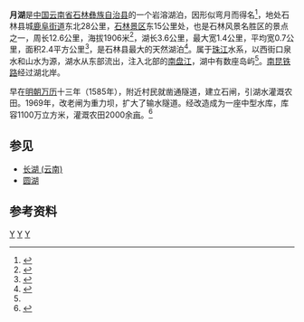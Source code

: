 {{Infobox_lake
 |湖泊名稱 =月湖
 |湖泊照片 = 
 |湖泊照片標題 = 
 |測深圖 =
 |測深圖標題 =
 |湖泊所在地 = [[中国|中国]][[云南省|云南省]][[石林彝族自治县|石林彝族自治县]]
 |座標 = {{coord |24|50.5|N|103|27|E|display=inline,title|scale:500000_type:waterbody_region:CN}}
 |湖泊類別 = 淡水湖
 |流入 = 
 |流出 =
 |集水區面積 = 21平方千米
 |集水區國家 ={{PRC}}
 |湖泊長度 = 3.6公里
 |湖泊闊度 = 最大1.4公里<br />平均0.7公里
 |湖泊面積 = 2.45平方公里
 |平均深度 = 
 |最深深度 = 18米
 |水體體積 = 1100万立方米
 |湖水停留時間 =
 |湖岸線長度 = 6千米
 |海拔高度 = 1906米
 |湖中島嶼 =
 |湖邊城鎮 =
}}
{{Location map
 |China Yunnan
 |mark=<!--dot-->Blue pog.svg
 |lat_deg=24|lat_min=50.5
 |lon_deg=103|lon_min=27
 |caption=月湖在[[云南|云南]]的位置。
 |position=right
 |width=240
 |float=right
}}
'''月湖'''是[[中国|中国]][[云南省|云南省]][[石林彝族自治县|石林彝族自治县]]的一个岩溶湖泊，因形似弯月而得名<ref>{{cite book |author1=《石林彝族自治县概况》编写组 |author2=《石林彝族自治县概况》修订本编写组 |title=《石林彝族自治县概况》 |url= |location=[[北京市|北京]] |publisher=[[民族出版社|民族出版社]] |page=5 |date=2007年 |isbn=7-1050-8540-1 }}</ref>，地处石林县城[[鹿阜街道|鹿阜街道]]东北28公里，[[云南石林|石林景区]]东15公里处，也是石林风景名胜区的景点之一，周长12.6公里，海拔1906米<ref>{{cite web | language = zh-cn | publisher = 云南天天游 | title = 石林八大景点之秀丽的月湖 | url = http://www.cytscn.com/kmtour/kunmingyouji/kmtour_1437.html | date = 2008-01-24 | accessdate = 2011-11-25 }}{{Dead link|date=2018年6月 |bot=InternetArchiveBot |fix-attempted=no }}</ref>，湖长3.6公里，最大宽1.4公里，平均宽0.7公里，面积2.4平方公里<ref>{{cite book zh |author=王苏民 窦鸿身 |title=中国湖泊志 |format=M |edition=1 |location=北京 |publisher=科学出版社 |date=1998|pages=561 |ISBN=7-03-006706-1}}</ref>，是石林县最大的天然湖泊<ref>{{cite book |author1=《中国国情丛书——百县市经济社会调查》编辑委员会 |author2=路南县情调查组 |title=《中国国情丛书——百县市经济社会调查：路南卷，第68卷》 |url= |location=[[北京市|北京]] |publisher=[[中国大百科全书出版社|中国大百科全书出版社]] |page=19 |date=1996年 |isbn=7-5000-5656-7}}</ref>。属于[[珠江|珠江]]水系，以西街口泉水和山水为源，湖水从东部流出，注入北部的[[南盘江|南盘江]]，湖中有数座岛屿<ref name=县志></ref>{{rp|84}}。[[南昆铁路|南昆铁路]]经过湖北岸。

早在[[明朝|明朝]][[万历|万历]]十三年（1585年），附近村民就凿通隧道，建立石闸，引湖水灌溉农田。1969年，改老闸为重力坝，扩大了输水隧道。经改造成为一座中型水库，库容1100万立方米，灌溉农田2000余[[亩|亩]]。<ref name=县志>{{cite book zh |author=昆明市路南彝族自治县志编纂委员会|title=《路南彝族自治县志》 |format=M |edition=1 |location=昆明 |publisher=云南民族出版社 |date=1996 |id= ISBN 7-5367-1294-4}}</ref>{{rp|226}}

==参见==
*[[长湖_(云南)|长湖 (云南)]]
*[[圆湖|圆湖]]

==参考资料==
{{reflist}}

[[Category:昆明湖泊|Y]]
[[Category:石林地理|Y]]
[[Category:南盤江水系|Y]]